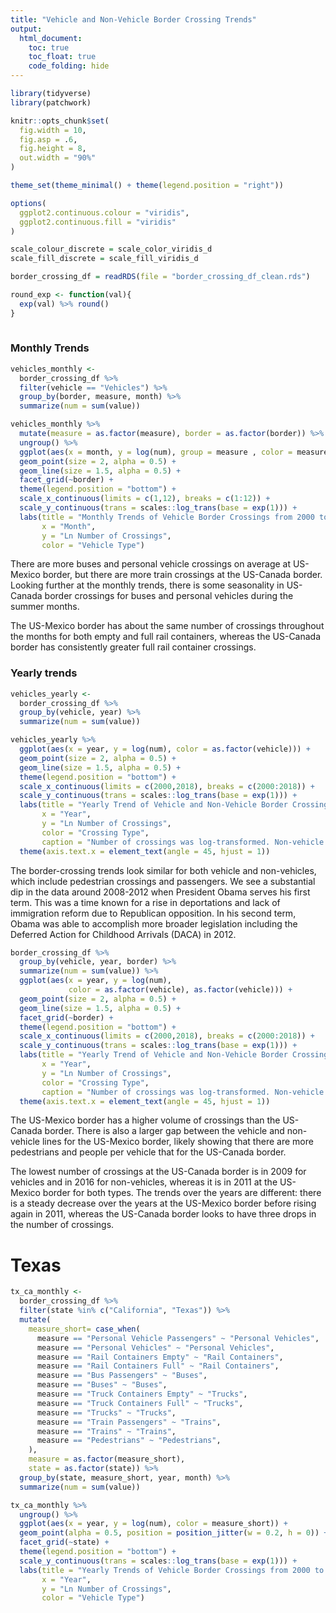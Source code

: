 ```yaml
---
title: "Vehicle and Non-Vehicle Border Crossing Trends"
output: 
  html_document:
    toc: true
    toc_float: true
    code_folding: hide
---
```


```r
library(tidyverse)
library(patchwork)

knitr::opts_chunk$set(
  fig.width = 10,
  fig.asp = .6,
  fig.height = 8,
  out.width = "90%"
)

theme_set(theme_minimal() + theme(legend.position = "right"))

options(
  ggplot2.continuous.colour = "viridis",
  ggplot2.continuous.fill = "viridis"
)

scale_colour_discrete = scale_color_viridis_d
scale_fill_discrete = scale_fill_viridis_d
```


```r
border_crossing_df = readRDS(file = "border_crossing_df_clean.rds")

round_exp <- function(val){
  exp(val) %>% round()
}
  
```

### Monthly Trends

```r
vehicles_monthly <-
  border_crossing_df %>%
  filter(vehicle == "Vehicles") %>%
  group_by(border, measure, month) %>%
  summarize(num = sum(value))

vehicles_monthly %>%
  mutate(measure = as.factor(measure), border = as.factor(border)) %>%
  ungroup() %>%
  ggplot(aes(x = month, y = log(num), group = measure , color = measure)) +
  geom_point(size = 2, alpha = 0.5) +
  geom_line(size = 1.5, alpha = 0.5) +
  facet_grid(~border) +
  theme(legend.position = "bottom") + 
  scale_x_continuous(limits = c(1,12), breaks = c(1:12)) +
  scale_y_continuous(trans = scales::log_trans(base = exp(1))) +
  labs(title = "Monthly Trends of Vehicle Border Crossings from 2000 to 2018 by Vehicle Types",
       x = "Month", 
       y = "Ln Number of Crossings", 
       color = "Vehicle Type")
```

There are more buses and personal vehicle crossings on average at US-Mexico border, but there are more train crossings at the US-Canada border. Looking further at the monthly trends, there is some seasonality in US-Canada border crossings for buses and personal vehicles during the summer months. 

The US-Mexico border has about the same number of crossings throughout the months for both empty and full rail containers, whereas the US-Canada border has consistently greater full rail container crossings. 

### Yearly trends

```r
vehicles_yearly <-
  border_crossing_df %>%
  group_by(vehicle, year) %>%
  summarize(num = sum(value))

vehicles_yearly %>%
  ggplot(aes(x = year, y = log(num), color = as.factor(vehicle))) +
  geom_point(size = 2, alpha = 0.5) +
  geom_line(size = 1.5, alpha = 0.5) +
  theme(legend.position = "bottom") + 
  scale_x_continuous(limits = c(2000,2018), breaks = c(2000:2018)) +
  scale_y_continuous(trans = scales::log_trans(base = exp(1))) +
  labs(title = "Yearly Trend of Vehicle and Non-Vehicle Border Crossings from 2000 to 2018",
       x = "Year", 
       y = "Ln Number of Crossings", 
       color = "Crossing Type",
       caption = "Number of crossings was log-transformed. Non-vehicle types include pedestrian and vehicle passenger counts.")+
  theme(axis.text.x = element_text(angle = 45, hjust = 1))
```

The border-crossing trends look similar for both vehicle and non-vehicles, which include pedestrian crossings and passengers. We see a substantial dip in the data around 2008-2012 when President Obama serves his first term. This was a time known for a rise in deportations and lack of immigration reform due to Republican opposition. In his second term, Obama was able to accomplish more broader legislation including the Deferred Action for Childhood Arrivals (DACA) in 2012.

```r
border_crossing_df %>%
  group_by(vehicle, year, border) %>%
  summarize(num = sum(value)) %>%
  ggplot(aes(x = year, y = log(num), 
             color = as.factor(vehicle), as.factor(vehicle))) +
  geom_point(size = 2, alpha = 0.5) +
  geom_line(size = 1.5, alpha = 0.5) +
  facet_grid(~border) +
  theme(legend.position = "bottom") + 
  scale_x_continuous(limits = c(2000,2018), breaks = c(2000:2018)) +
  scale_y_continuous(trans = scales::log_trans(base = exp(1))) +
  labs(title = "Yearly Trend of Vehicle and Non-Vehicle Border Crossings from 2000 to 2018",
       x = "Year", 
       y = "Ln Number of Crossings", 
       color = "Crossing Type",
       caption = "Number of crossings was log-transformed. Non-vehicle types include pedestrian and vehicle passenger counts.")+
  theme(axis.text.x = element_text(angle = 45, hjust = 1))
```

The US-Mexico border has a higher volume of crossings than the US-Canada border. There is also a larger gap between the vehicle and non-vehicle lines for the US-Mexico border, likely showing that there are more pedestrians and people per vehicle that for the US-Canada border. 

The lowest number of crossings at the US-Canada border is in 2009 for vehicles and in 2016 for non-vehicles, whereas it is in 2011 at the US-Mexico border for both types. The trends over the years are different: there is a steady decrease over the years at the US-Mexico border before rising again in 2011, whereas the US-Canada border looks to have three drops in the number of crossings.


# Texas
```r
tx_ca_monthly <-
  border_crossing_df %>%
  filter(state %in% c("California", "Texas")) %>%
  mutate(
    measure_short= case_when(
      measure == "Personal Vehicle Passengers" ~ "Personal Vehicles",
      measure == "Personal Vehicles" ~ "Personal Vehicles",
      measure == "Rail Containers Empty" ~ "Rail Containers",
      measure == "Rail Containers Full" ~ "Rail Containers",
      measure == "Bus Passengers" ~ "Buses",
      measure == "Buses" ~ "Buses",
      measure == "Truck Containers Empty" ~ "Trucks",
      measure == "Truck Containers Full" ~ "Trucks",
      measure == "Trucks" ~ "Trucks",
      measure == "Train Passengers" ~ "Trains",
      measure == "Trains" ~ "Trains",
      measure == "Pedestrians" ~ "Pedestrians",
    ),
    measure = as.factor(measure_short),
    state = as.factor(state)) %>%
  group_by(state, measure_short, year, month) %>%
  summarize(num = sum(value))

tx_ca_monthly %>%
  ungroup() %>%
  ggplot(aes(x = year, y = log(num), color = measure_short)) +
  geom_point(alpha = 0.5, position = position_jitter(w = 0.2, h = 0)) +
  facet_grid(~state) +
  theme(legend.position = "bottom") +
  scale_y_continuous(trans = scales::log_trans(base = exp(1))) +
  labs(title = "Yearly Trends of Vehicle Border Crossings from 2000 to 2018 by Vehicle Types",
       x = "Year", 
       y = "Ln Number of Crossings", 
       color = "Vehicle Type")


```
 